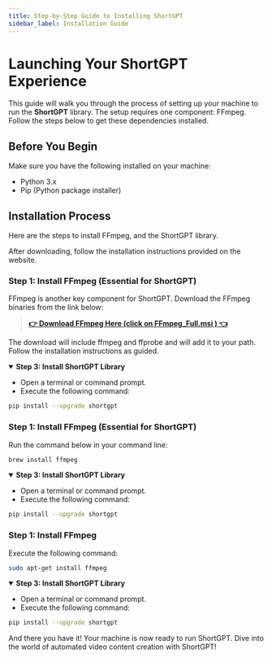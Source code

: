 ```yaml
---
title: Step-by-Step Guide to Installing ShortGPT
sidebar_label: Installation Guide
---
```


# Launching Your ShortGPT Experience

This guide will walk you through the process of setting up your machine to run the **ShortGPT** library. The setup requires one  component: FFmpeg. Follow the steps below to get these dependencies installed.

## Before You Begin

Make sure you have the following installed on your machine:

- Python 3.x
- Pip (Python package installer)

## Installation Process

Here are the steps to install FFmpeg, and the ShortGPT library.

<Tabs groupId="operating-systems">
  <TabItem value="win" label="Windows">

After downloading, follow the installation instructions provided on the website.

### Step 1: Install FFmpeg (Essential for ShortGPT)

FFmpeg is another key component for ShortGPT. Download the FFmpeg binaries from the link below:

> **[👉 Download FFmpeg Here (click on 
FFmpeg_Full.msi ) 👈](https://github.com/icedterminal/ffmpeg-installer/releases/tag/6.0.0.20230306)**

The download will include ffmpeg and ffprobe and will add it to your path. Follow the installation instructions as guided.
<details open>
<summary><b>Step 3: Install ShortGPT Library</b></summary>

- Open a terminal or command prompt.
- Execute the following command:

```bash
pip install --upgrade shortgpt
```

</details>

  </TabItem>

  <TabItem value="mac" label="macOS">



### Step 1: Install FFmpeg (Essential for ShortGPT)

Run the command below in your command line:

```bash
brew install ffmpeg
```

<details open>
<summary><b>Step 3: Install ShortGPT Library</b></summary>

- Open a terminal or command prompt.
- Execute the following command:

```bash
pip install --upgrade shortgpt
```

</details>

  </TabItem>

  <TabItem value="ubuntu" label="Ubuntu/Debian-based systems">


### Step 1: Install FFmpeg

Execute the following command:

```bash
sudo apt-get install ffmpeg
```

<details open>
<summary><b>Step 3: Install ShortGPT Library</b></summary>

- Open a terminal or command prompt.
- Execute the following command:

```bash
pip install --upgrade shortgpt
```

</details>

  </TabItem>
</Tabs>

And there you have it! Your machine is now ready to run ShortGPT. Dive into the world of automated video content creation with ShortGPT!